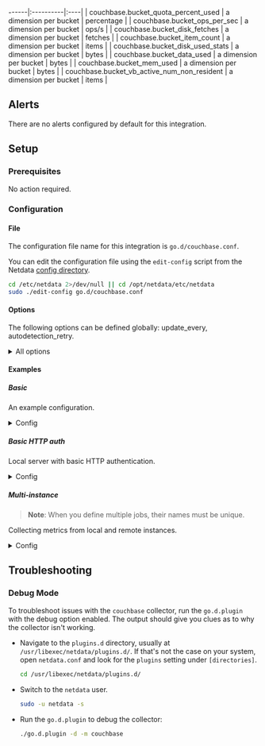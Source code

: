 ------|:----------|:----|
| couchbase.bucket_quota_percent_used | a dimension per bucket | percentage |
| couchbase.bucket_ops_per_sec | a dimension per bucket | ops/s |
| couchbase.bucket_disk_fetches | a dimension per bucket | fetches |
| couchbase.bucket_item_count | a dimension per bucket | items |
| couchbase.bucket_disk_used_stats | a dimension per bucket | bytes |
| couchbase.bucket_data_used | a dimension per bucket | bytes |
| couchbase.bucket_mem_used | a dimension per bucket | bytes |
| couchbase.bucket_vb_active_num_non_resident | a dimension per bucket | items |



## Alerts

There are no alerts configured by default for this integration.


## Setup

### Prerequisites

No action required.

### Configuration

#### File

The configuration file name for this integration is `go.d/couchbase.conf`.


You can edit the configuration file using the `edit-config` script from the
Netdata [config directory](/docs/configuring/configuration#the-netdata-config-directory).

```bash
cd /etc/netdata 2>/dev/null || cd /opt/netdata/etc/netdata
sudo ./edit-config go.d/couchbase.conf
```
#### Options

The following options can be defined globally: update_every, autodetection_retry.


<details><summary>All options</summary>

| Name | Description | Default | Required |
|:----|:-----------|:-------|:--------:|
| update_every | Data collection frequency. | 1 | False |
| autodetection_retry | Recheck interval in seconds. Zero means no recheck will be scheduled. | 0 | False |
| url | Server URL. | http://127.0.0.1:8091 | True |
| username | Username for basic HTTP authentication. |  | False |
| password | Password for basic HTTP authentication. |  | False |
| proxy_url | Proxy URL. |  | False |
| proxy_username | Username for proxy basic HTTP authentication. |  | False |
| proxy_password | Password for proxy basic HTTP authentication. |  | False |
| timeout | HTTP request timeout. | 2 | False |
| method | HTTP request method. | GET | False |
| body | HTTP request body. |  | False |
| headers | HTTP request headers. |  | False |
| not_follow_redirects | Redirect handling policy. Controls whether the client follows redirects. | False | False |
| tls_skip_verify | Server certificate chain and hostname validation policy. Controls whether the client performs this check. | False | False |
| tls_ca | Certification authority that the client uses when verifying the server's certificates. |  | False |
| tls_cert | Client tls certificate. |  | False |
| tls_key | Client tls key. |  | False |

</details>

#### Examples

##### Basic

An example configuration.

<details><summary>Config</summary>

```yaml
jobs:
  - name: local
    url: http://127.0.0.1:8091

```
</details>

##### Basic HTTP auth

Local server with basic HTTP authentication.

<details><summary>Config</summary>

```yaml
jobs:
  - name: local
    url: http://127.0.0.1:8091
    username: foo
    password: bar

```
</details>

##### Multi-instance

> **Note**: When you define multiple jobs, their names must be unique.

Collecting metrics from local and remote instances.


<details><summary>Config</summary>

```yaml
jobs:
  - name: local
    url: http://127.0.0.1:8091

  - name: remote
    url: http://203.0.113.0:8091

```
</details>



## Troubleshooting

### Debug Mode

To troubleshoot issues with the `couchbase` collector, run the `go.d.plugin` with the debug option enabled. The output
should give you clues as to why the collector isn't working.

- Navigate to the `plugins.d` directory, usually at `/usr/libexec/netdata/plugins.d/`. If that's not the case on
  your system, open `netdata.conf` and look for the `plugins` setting under `[directories]`.

  ```bash
  cd /usr/libexec/netdata/plugins.d/
  ```

- Switch to the `netdata` user.

  ```bash
  sudo -u netdata -s
  ```

- Run the `go.d.plugin` to debug the collector:

  ```bash
  ./go.d.plugin -d -m couchbase
  ```


